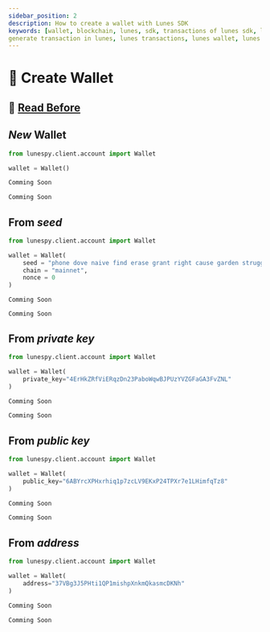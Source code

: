 ```yaml
---
sidebar_position: 2
description: How to create a wallet with Lunes SDK
keywords: [wallet, blockchain, lunes, sdk, transactions of lunes sdk, lunes sdk, generate wallet,
generate transaction in lunes, lunes transactions, lunes wallet, lunes creation wallet]
---
```



# 🔑 Create Wallet

## 🚨 [Read Before](/docs/sdk/wallet/cryptography)

## _New_ Wallet

<Tabs>
  <TabItem value="Python3" label="Python3" default>

  ```python
  from lunespy.client.account import Wallet

  wallet = Wallet()
  ```

  </TabItem>

  <TabItem value="Node.js" label="Node.js">

  ```javascript
  Comming Soon
  ```
  </TabItem>

  <TabItem value="Web.js" label="Web.js">

  ```javascript
  Comming Soon
  ```
  </TabItem>
</Tabs>

## From _seed_

<Tabs>
  <TabItem value="Python3" label="Python3" default>

  ```python
  from lunespy.client.account import Wallet

  wallet = Wallet(
      seed = "phone dove naive find erase grant right cause garden struggle robust ball",
      chain = "mainnet",
      nonce = 0
  )
  ```
  </TabItem>
  <TabItem value="Node.js" label="Node.js">

  ```
  Comming Soon
  ```
  </TabItem>

  <TabItem value="Web.js" label="Web.js">

  ```
  Comming Soon
  ```

  </TabItem>
</Tabs>

## From _private key_

<Tabs>
  <TabItem value="Python3" label="Python3">

  ```python
  from lunespy.client.account import Wallet

  wallet = Wallet(
      private_key="4ErHkZRfViERqzDn23PaboWqwBJPUzYVZGFaGA3FvZNL"
  )
  ```

  </TabItem>
  <TabItem value="Node.js" label="Node.js">

  ```javascript
  Comming Soon
  ```
  </TabItem>

  <TabItem value="Web.js" label="Web.js">

  ```javascript
  Comming Soon
  ```

  </TabItem>
</Tabs>

## From _public key_

<Tabs>
  <TabItem value="Python3" label="Python3">

  ```python
  from lunespy.client.account import Wallet

  wallet = Wallet(
      public_key="6ABYrcXPHxrhiq1p7zcLV9EKxP24TPXr7e1LHimfqTz8"
  )
  ```

  </TabItem>
  <TabItem value="Node.js" label="Node.js">

  ```javascript
  Comming Soon
  ```
  </TabItem>

  <TabItem value="Web.js" label="Web.js">

  ```javascript
  Comming Soon
  ```

  </TabItem>
</Tabs>

## From _address_

<Tabs>
  <TabItem value="Python3" label="Python3">

  ```python
  from lunespy.client.account import Wallet

  wallet = Wallet(
      address="37VBg3J5PHti1QP1mishpXnkmQkasmcDKNh"
  )
  ```

  </TabItem>
  <TabItem value="Node.js" label="Node.js">

  ```javascript
  Comming Soon
  ```
  </TabItem>

  <TabItem value="Web.js" label="Web.js">

  ```javascript
  Comming Soon
  ```

  </TabItem>
</Tabs>